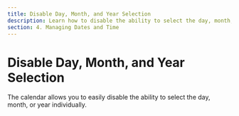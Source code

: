 ```yaml
---
title: Disable Day, Month, and Year Selection
description: Learn how to disable the ability to select the day, month, or year in the calendar. Configure the calendar according to your needs.
section: 4. Managing Dates and Time
---
```


# Disable Day, Month, and Year Selection

The calendar allows you to easily disable the ability to select the day, month, or year individually.

<Sandbox example="date-management-forbid-choice" />
